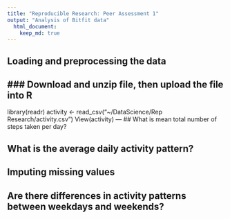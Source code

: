 ```yaml
---
title: "Reproducible Research: Peer Assessment 1"
output: "Analysis of Bitfit data"
  html_document:
    keep_md: true
---
```



## Loading and preprocessing the data
### Download and unzip file, then upload the file into R 
---
library(readr)
activity <- read_csv("~/DataScience/Rep Research/activity.csv")
View(activity)
---
## What is mean total number of steps taken per day?



## What is the average daily activity pattern?



## Imputing missing values



## Are there differences in activity patterns between weekdays and weekends?
